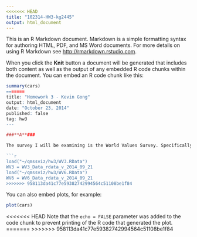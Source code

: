 ```yaml
---
<<<<<<< HEAD
title: "102314-HW3-kg2445"
output: html_document
---
```


This is an R Markdown document. Markdown is a simple formatting syntax for authoring HTML, PDF, and MS Word documents. For more details on using R Markdown see <http://rmarkdown.rstudio.com>.

When you click the **Knit** button a document will be generated that includes both content as well as the output of any embedded R code chunks within the document. You can embed an R code chunk like this:

```r
summary(cars)
=======
title: "Homework 3 - Kevin Gong"
output: html_document
date: "October 23, 2014"
published: false
tag: hw3
---

###**A**###

The survey I will be examining is the World Values Survey. Specifically, we'll be looking at 

```r
load("~/qmssviz/hw3/WV3.RData")
WV3 = WV3_Data_rdata_v_2014_09_21
load("~/qmssviz/hw3/WV6.RData")
WV6 = WV6_Data_rdata_v_2014_09_21
>>>>>>> 958113da41c77e59382742994564c51108be1f84
```

You can also embed plots, for example:

```r
plot(cars)
```

<<<<<<< HEAD
Note that the `echo = FALSE` parameter was added to the code chunk to prevent printing of the R code that generated the plot.
=======
>>>>>>> 958113da41c77e59382742994564c51108be1f84
